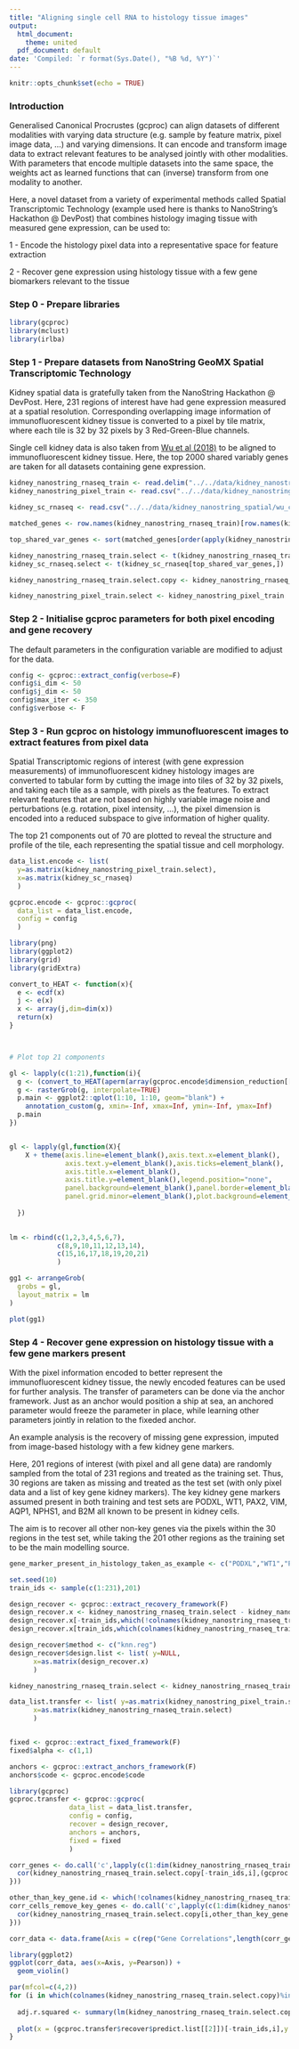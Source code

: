 ```yaml
---
title: "Aligning single cell RNA to histology tissue images"
output:
  html_document:
    theme: united
  pdf_document: default
date: 'Compiled: `r format(Sys.Date(), "%B %d, %Y")`'
---
```


```r
knitr::opts_chunk$set(echo = TRUE)
```

### Introduction

Generalised Canonical Procrustes (gcproc) can align datasets of different modalities with varying data structure (e.g. sample by feature matrix, pixel image data, ...) and varying dimensions. It can encode and transform image data to extract relevant features to be analysed jointly with other modalities. With parameters that encode multiple datasets into the same space, the weights act as learned functions that can (inverse) transform from one modality to another.

Here, a novel dataset from a variety of experimental methods called Spatial Transcriptomic Technology (example used here is thanks to NanoString's Hackathon @ DevPost) that combines histology imaging tissue with measured gene expression, can be used to:


1 - Encode the histology pixel data into a representative space for feature extraction

2 - Recover gene expression using histology tissue with a few gene biomarkers relevant to the tissue


### Step 0 - Prepare libraries

```r
library(gcproc)
library(mclust)
library(irlba)
```


### Step 1 - Prepare datasets from NanoString GeoMX Spatial Transcriptomic Technology

Kidney spatial data is gratefully taken from the NanoString Hackathon @ DevPost. Here, 231 regions of interest have had gene expression measured at a spatial resolution. Corresponding overlapping image information of immunofluorescent kidney tissue is converted to a pixel by tile matrix, where each tile is 32 by 32 pixels by 3 Red-Green-Blue channels. 

Single cell kidney data is also taken from [Wu et al (2018)](https://pubmed.ncbi.nlm.nih.gov/29980650/) to be aligned to immunofluorescent kidney tissue. Here, the top 2000 shared variably genes are taken for all datasets containing gene expression.

```r

kidney_nanostring_rnaseq_train <- read.delim("../../data/kidney_nanostring_spatial/Kidney_Raw_TargetCountMatrix.txt",row.names=1)
kidney_nanostring_pixel_train <- read.csv("../../data/kidney_nanostring_spatial/TRAIN_pixels_color.csv",row.names=1)

kidney_sc_rnaseq <- read.csv("../../data/kidney_nanostring_spatial/wu_counts.csv",row.names=1)

matched_genes <- row.names(kidney_nanostring_rnaseq_train)[row.names(kidney_nanostring_rnaseq_train) %in% row.names(kidney_sc_rnaseq)]

top_shared_var_genes <- sort(matched_genes[order(apply(kidney_nanostring_rnaseq_train[matched_genes,],1,var)+apply(kidney_sc_rnaseq[matched_genes,],1,var),decreasing = T)[1:10000]])

kidney_nanostring_rnaseq_train.select <- t(kidney_nanostring_rnaseq_train[top_shared_var_genes,])
kidney_sc_rnaseq.select <- t(kidney_sc_rnaseq[top_shared_var_genes,])

kidney_nanostring_rnaseq_train.select.copy <- kidney_nanostring_rnaseq_train.select <- kidney_nanostring_rnaseq_train.select

kidney_nanostring_pixel_train.select <- kidney_nanostring_pixel_train


```


### Step 2 - Initialise gcproc parameters for both pixel encoding and gene recovery

The default parameters in the configuration variable are modified to adjust for the data.

```r

config <- gcproc::extract_config(verbose=F)
config$i_dim <- 50
config$j_dim <- 50
config$max_iter <- 350
config$verbose <- F

```


### Step 3 - Run gcproc on histology immunofluorescent images to extract features from pixel data

Spatial Transcriptomic regions of interest (with gene expression measurements) of immunofluorescent kidney histology images are converted to tabular form by cutting the image into tiles of 32 by 32 pixels, and taking each tile as a sample, with pixels as the features. To extract relevant features that are not based on highly variable image noise and perturbations (e.g. rotation, pixel intensity, ...), the pixel dimension is encoded into a reduced subspace to give information of higher quality.

The top 21 components out of 70 are plotted to reveal the structure and profile of the tile, each representing the spatial tissue and cell morphology.

```r

data_list.encode <- list(
  y=as.matrix(kidney_nanostring_pixel_train.select),
  x=as.matrix(kidney_sc_rnaseq)
  )

gcproc.encode <- gcproc::gcproc(
  data_list = data_list.encode,
  config = config
  )

library(png)
library(ggplot2)
library(grid)
library(gridExtra)

convert_to_HEAT <- function(x){
  e <- ecdf(x)
  j <- e(x)
  x <- array(j,dim=dim(x))
  return(x)
}



# Plot top 21 components

gl <- lapply(c(1:21),function(i){
  g <- (convert_to_HEAT(aperm(array(gcproc.encode$dimension_reduction[[1]]$feature_x.dim_reduce.code[,i],dim=c(3,32,32)),c(2,3,1))))
  g <- rasterGrob(g, interpolate=TRUE)
  p.main <- ggplot2::qplot(1:10, 1:10, geom="blank") +
    annotation_custom(g, xmin=-Inf, xmax=Inf, ymin=-Inf, ymax=Inf)
  p.main
})


gl <- lapply(gl,function(X){
    X + theme(axis.line=element_blank(),axis.text.x=element_blank(),
              axis.text.y=element_blank(),axis.ticks=element_blank(),
              axis.title.x=element_blank(),
              axis.title.y=element_blank(),legend.position="none",
              panel.background=element_blank(),panel.border=element_blank(),panel.grid.major=element_blank(),
              panel.grid.minor=element_blank(),plot.background=element_blank())
    
  })
  

lm <- rbind(c(1,2,3,4,5,6,7),
            c(8,9,10,11,12,13,14),
            c(15,16,17,18,19,20,21)
            )

gg1 <- arrangeGrob(
  grobs = gl,
  layout_matrix = lm
)

plot(gg1)


```

### Step 4 - Recover gene expression on histology tissue with a few gene markers present

With the pixel information encoded to better represent the immunofluorescent kidney tissue, the newly encoded features can be used for further analysis. The transfer of parameters can be done via the anchor framework. Just as an anchor would position a ship at sea, an anchored parameter would freeze the parameter in place, while learning other parameters jointly in relation to the fixeded anchor.

An example analysis is the recovery of missing gene expression, imputed from image-based histology with a few kidney gene markers. 

Here, 201 regions of interest (with pixel and all gene data) are randomly sampled from the total of 231 regions and treated as the training set. Thus, 30 regions are taken as missing and treated as the test set (with only pixel data and a list of key gene kidney markers). The key kidney gene markers assumed present in both training and test sets are PODXL, WT1, PAX2, VIM, AQP1, NPHS1, and B2M all known to be present in kidney cells. 

The aim is to recover all other non-key genes via the pixels within the 30 regions in the test set, while taking the 201 other regions as the training set to be the main modelling source.

```r

gene_marker_present_in_histology_taken_as_example <- c("PODXL","WT1","PAX2","VIM","AQP1","NPHS1","B2M")

set.seed(10)
train_ids <- sample(c(1:231),201)

design_recover <- gcproc::extract_recovery_framework(F)
design_recover.x <- kidney_nanostring_rnaseq_train.select - kidney_nanostring_rnaseq_train.select
design_recover.x[-train_ids,which(!colnames(kidney_nanostring_rnaseq_train.select) %in% c(gene_marker_present_in_histology_taken_as_example))] <- 1
design_recover.x[train_ids,which(colnames(kidney_nanostring_rnaseq_train.select) %in% c(gene_marker_present_in_histology_taken_as_example))] <- 0

design_recover$method <- c("knn.reg")
design_recover$design.list <- list( y=NULL,
      x=as.matrix(design_recover.x)
      )

kidney_nanostring_rnaseq_train.select <- kidney_nanostring_rnaseq_train.select.copy*(1-design_recover.x) + do.call('cbind',lapply(c(1:dim(design_recover.x)[2]),function(X){(design_recover.x[,X])*median(kidney_nanostring_rnaseq_train.select.copy[which((1-design_recover.x)[,X]==1),X])}))

data_list.transfer <- list( y=as.matrix(kidney_nanostring_pixel_train.select),
      x=as.matrix(kidney_nanostring_rnaseq_train.select)
      )


fixed <- gcproc::extract_fixed_framework(F)
fixed$alpha <- c(1,1)

anchors <- gcproc::extract_anchors_framework(F)
anchors$code <- gcproc.encode$code

library(gcproc)
gcproc.transfer <- gcproc::gcproc(
               data_list = data_list.transfer,
               config = config,
               recover = design_recover, 
               anchors = anchors,
               fixed = fixed
               )

corr_genes <- do.call('c',lapply(c(1:dim(kidney_nanostring_rnaseq_train.select.copy)[2]),function(i){
  cor(kidney_nanostring_rnaseq_train.select.copy[-train_ids,i],(gcproc.transfer$recover$predict.list[[2]])[-train_ids,i])
}))

other_than_key_gene.id <- which(!colnames(kidney_nanostring_rnaseq_train.select) %in% c(gene_marker_present_in_histology_taken_as_example))
corr_cells_remove_key_genes <- do.call('c',lapply(c(1:dim(kidney_nanostring_rnaseq_train.select.copy)[1])[-train_ids],function(i){
  cor(kidney_nanostring_rnaseq_train.select.copy[i,other_than_key_gene.id],(gcproc.transfer$recover$predict.list[[2]])[i,other_than_key_gene.id])
}))

corr_data <- data.frame(Axis = c(rep("Gene Correlations",length(corr_genes)),rep("Cell Correlations",length(corr_cells_remove_key_genes))), Pearson = c(corr_genes,corr_cells_remove_key_genes))

library(ggplot2)
ggplot(corr_data, aes(x=Axis, y=Pearson)) + 
  geom_violin()

par(mfcol=c(4,2))
for (i in which(colnames(kidney_nanostring_rnaseq_train.select.copy)%in%c("HLA-A","CD74","AQP2","KRT8","NPHS2","ITGB1","PAX8","PDGFRA"))){
  
  adj.r.squared <- summary(lm(kidney_nanostring_rnaseq_train.select.copy[-train_ids,i]~(gcproc.transfer$recover$predict.list[[2]])[-train_ids,i]))$adj.r.squared
  
  plot(x = (gcproc.transfer$recover$predict.list[[2]])[-train_ids,i],y = kidney_nanostring_rnaseq_train.select.copy[-train_ids,i],main=paste(colnames(kidney_nanostring_rnaseq_train.select)[i]," \n Adj. R^2: ",adj.r.squared,sep=""), xlab = "recovered RNA levels", ylab = "Observed RNA levels",cex=1.5,pch=19)
}

```




